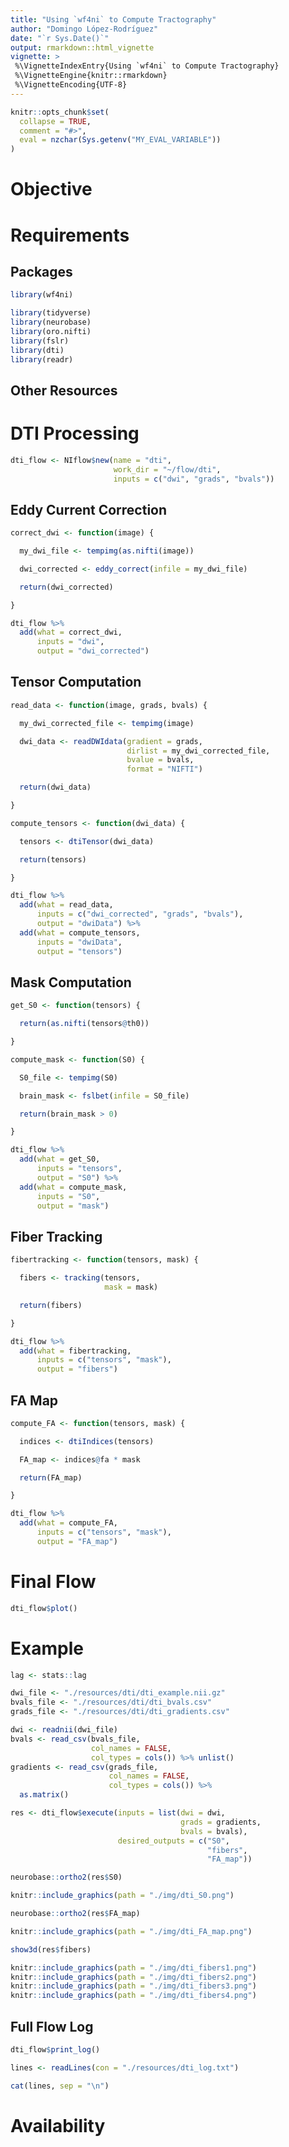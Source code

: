 ```yaml
---
title: "Using `wf4ni` to Compute Tractography"
author: "Domingo López-Rodríguez"
date: "`r Sys.Date()`"
output: rmarkdown::html_vignette
vignette: >
 %\VignetteIndexEntry{Using `wf4ni` to Compute Tractography}
 %\VignetteEngine{knitr::rmarkdown}
 %\VignetteEncoding{UTF-8}
---
```

  
```r
knitr::opts_chunk$set(
  collapse = TRUE,
  comment = "#>",
  eval = nzchar(Sys.getenv("MY_EVAL_VARIABLE"))
)
```

# Objective

# Requirements

## Packages

```r
library(wf4ni)
```

```r
library(tidyverse)
library(neurobase)
library(oro.nifti)
library(fslr)
library(dti)
library(readr)
```


## Other Resources

# DTI Processing

```r
dti_flow <- NIflow$new(name = "dti",
                       work_dir = "~/flow/dti",
                       inputs = c("dwi", "grads", "bvals"))
```


## Eddy Current Correction

```r
correct_dwi <- function(image) {

  my_dwi_file <- tempimg(as.nifti(image))

  dwi_corrected <- eddy_correct(infile = my_dwi_file)

  return(dwi_corrected)

}
```

```r
dti_flow %>%
  add(what = correct_dwi,
      inputs = "dwi",
      output = "dwi_corrected")
```


## Tensor Computation

```r
read_data <- function(image, grads, bvals) {

  my_dwi_corrected_file <- tempimg(image)

  dwi_data <- readDWIdata(gradient = grads,
                          dirlist = my_dwi_corrected_file,
                          bvalue = bvals,
                          format = "NIFTI")

  return(dwi_data)

}

compute_tensors <- function(dwi_data) {

  tensors <- dtiTensor(dwi_data)

  return(tensors)

}
```

```r
dti_flow %>%
  add(what = read_data,
      inputs = c("dwi_corrected", "grads", "bvals"),
      output = "dwiData") %>%
  add(what = compute_tensors,
      inputs = "dwiData",
      output = "tensors")
```

## Mask Computation

```r
get_S0 <- function(tensors) {

  return(as.nifti(tensors@th0))

}

compute_mask <- function(S0) {

  S0_file <- tempimg(S0)

  brain_mask <- fslbet(infile = S0_file)

  return(brain_mask > 0)

}
```

```r
dti_flow %>%
  add(what = get_S0,
      inputs = "tensors",
      output = "S0") %>%
  add(what = compute_mask,
      inputs = "S0",
      output = "mask")
```


## Fiber Tracking

```r
fibertracking <- function(tensors, mask) {

  fibers <- tracking(tensors,
                     mask = mask)

  return(fibers)

}
```

```r
dti_flow %>%
  add(what = fibertracking,
      inputs = c("tensors", "mask"),
      output = "fibers")
```

## FA Map

```r
compute_FA <- function(tensors, mask) {

  indices <- dtiIndices(tensors)

  FA_map <- indices@fa * mask

  return(FA_map)

}
```

```r
dti_flow %>%
  add(what = compute_FA,
      inputs = c("tensors", "mask"),
      output = "FA_map")
```

# Final Flow

```r
dti_flow$plot()
```

# Example

```r
lag <- stats::lag
```

```r

dwi_file <- "./resources/dti/dti_example.nii.gz"
bvals_file <- "./resources/dti/dti_bvals.csv"
grads_file <- "./resources/dti/dti_gradients.csv"

dwi <- readnii(dwi_file)
bvals <- read_csv(bvals_file,
                  col_names = FALSE,
                  col_types = cols()) %>% unlist()
gradients <- read_csv(grads_file,
                      col_names = FALSE,
                      col_types = cols()) %>%
  as.matrix()

res <- dti_flow$execute(inputs = list(dwi = dwi,
                                      grads = gradients,
                                      bvals = bvals),
                        desired_outputs = c("S0", 
                                            "fibers", 
                                            "FA_map"))

```

```r
neurobase::ortho2(res$S0)
```

```r
knitr::include_graphics(path = "./img/dti_S0.png")
```

```r
neurobase::ortho2(res$FA_map)
```

```r
knitr::include_graphics(path = "./img/dti_FA_map.png")
```

```r
show3d(res$fibers)
```

```r
knitr::include_graphics(path = "./img/dti_fibers1.png")
knitr::include_graphics(path = "./img/dti_fibers2.png")
knitr::include_graphics(path = "./img/dti_fibers3.png")
knitr::include_graphics(path = "./img/dti_fibers4.png")
```


## Full Flow Log

```r
dti_flow$print_log()
```

```r
lines <- readLines(con = "./resources/dti_log.txt")

cat(lines, sep = "\n")
```

# Availability
